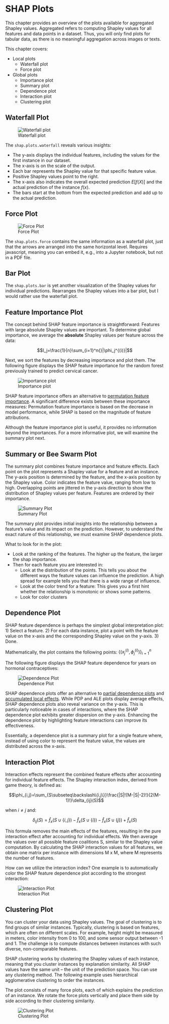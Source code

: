 # SHAP Plots {#plots}

This chapter provides an overview of the plots available for aggregated Shapley values.
Aggregated refers to computing Shapley values for all features and data points in a dataset.
Thus, you will only find plots for tabular data, as there is no meaningful aggregation across images or texts.

This chapter covers:

- Local plots
  - Waterfall plot
  - Force plot
- Global plots
  - Importance plot
  - Summary plot
  - Dependence plot
  - Interaction plot
  - Clustering plot

## Waterfall Plot

![Waterfall plot](images/waterfall.jpg)

The `shap.plots.waterfall` reveals various insights:

- The y-axis displays the individual features, including the values for the first instance in our dataset.
- The x-axis is on the scale of the output.
- Each bar represents the Shapley value for that specific feature value.
- Positive Shapley values point to the right.
- The x-axis also indicates the overall expected prediction $E[f(X)]$ and the actual prediction of the instance $f(x)$.
- The bars start at the bottom from the expected prediction and add up to the actual prediction.

## Force Plot

![Force Plot](images/force-plot-single.jpg)

The `shap.plots.force` contains the same information as a waterfall plot, just that the arrows are arranged into the same horizontal level.
Requires javascript, meaning you can embed it, e.g., into a Jupyter notebook, but not in a PDF file.

## Bar Plot

The `shap.plots.bar` is yet another visualization of the Shapley values for individual predictions.
Rearranges the Shapley values into a bar plot, but I would rather use the waterfall plot.

## Feature Importance Plot

The concept behind SHAP feature importance is straightforward:
Features with large absolute Shapley values are important.
To determine global importance, we average the **absolute** Shapley values per feature across the data:

$$I_j=\frac{1}{n}\sum_{i=1}^n{}|\phi_j^{(i)}|$$

Next, we sort the features by decreasing importance and plot them.
The following figure displays the SHAP feature importance for the random forest previously trained to predict cervical cancer.

![Importance plot](images/shap-importance.jpg)


SHAP feature importance offers an alternative to [permutation feature importance](#feature-importance).
A significant difference exists between these importance measures:
Permutation feature importance is based on the decrease in model performance, while SHAP is based on the magnitude of feature attributions.

Although the feature importance plot is useful, it provides no information beyond the importances.
For a more informative plot, we will examine the summary plot next.

## Summary or Bee Swarm Plot

The summary plot combines feature importance and feature effects.
Each point on the plot represents a Shapley value for a feature and an instance.
The y-axis position is determined by the feature, and the x-axis position by the Shapley value.
Color indicates the feature value, ranging from low to high.
Overlapping points are jittered in the y-axis direction to show the distribution of Shapley values per feature.
Features are ordered by their importance.

![Summary Plot](images/summary-plot.jpg)

The summary plot provides initial insights into the relationship between a feature's value and its impact on the prediction.
However, to understand the exact nature of this relationship, we must examine SHAP dependence plots.

<!-- TODO: Check again -->

What to look for in the plot:

- Look at the ranking of the features. The higher up the feature, the larger the shap importance.
- Then for each feature you are interested in:
  - Look at the distribution of the points. This tells you about the different ways the feature values can influence the prediction. A high spread for example tells you that there is a wide range of influence.
  - Look at the color trend for a feature: This gives you a first hint whether the relationship is monotonic or shows some patterns.  
  - Look for color clusters

## Dependence Plot

SHAP feature dependence is perhaps the simplest global interpretation plot:
1) Select a feature.
2) For each data instance, plot a point with the feature value on the x-axis and the corresponding Shapley value on the y-axis.
3) Done.

Mathematically, the plot contains the following points: $\{(x_j^{(i)},\phi_j^{(i)})\}_{i=1}^n$

The following figure displays the SHAP feature dependence for years on hormonal contraceptives:

![Dependence Plot](images/dependence.jpg)

SHAP dependence plots offer an alternative to [partial dependence plots](#pdp) and [accumulated local effects](#ale).
While PDP and ALE plots display average effects, SHAP dependence plots also reveal variance on the y-axis.
This is particularly noticeable in cases of interactions, where the SHAP dependence plot exhibits greater dispersion on the y-axis.
Enhancing the dependence plot by highlighting feature interactions can improve its effectiveness.

Essentially, a dependence plot is a summary plot for a single feature where, instead of using color to represent the feature value, the values are distributed across the x-axis.

## Interaction Plot

Interaction effects represent the combined feature effects after accounting for individual feature effects.
The Shapley interaction index, derived from game theory, is defined as:

$$\phi_{i,j}=\sum_{S\subseteq\backslash\{i,j\}}\frac{|S|!(M-|S|-2)!}{2(M-1)!}\delta_{ij}(S)$$

when $i\neq{}j$ and:

$$\delta_{ij}(S)=\hat{f}_x(S\cup\{i,j\})-\hat{f}_x(S\cup\{i\})-\hat{f}_x(S\cup\{j\})+\hat{f}_x(S)$$

This formula removes the main effects of the features, resulting in the pure interaction effect after accounting for individual effects.
We then average the values over all possible feature coalitions S, similar to the Shapley value computation.
By calculating the SHAP interaction values for all features, we obtain one matrix per instance with dimensions M x M, where M represents the number of features.

How can we utilize the interaction index?
One example is to automatically color the SHAP feature dependence plot according to the strongest interaction:

![Interaction Plot](images/dependence-interaction.jpg)


## Clustering Plot

You can cluster your data using Shapley values.
The goal of clustering is to find groups of similar instances.
Typically, clustering is based on features, which are often on different scales.
For example, height might be measured in meters, color intensity from 0 to 100, and some sensor output between -1 and 1.
The challenge is to compute distances between instances with such diverse, non-comparable features.

SHAP clustering works by clustering the Shapley values of each instance, meaning that you cluster instances by explanation similarity.
All SHAP values have the same unit -- the unit of the prediction space.
You can use any clustering method.
The following example uses hierarchical agglomerative clustering to order the instances.

The plot consists of many force plots, each of which explains the prediction of an instance.
We rotate the force plots vertically and place them side by side according to their clustering similarity.

![Clustering Plot](images/force-plot-multiple.jpg)

